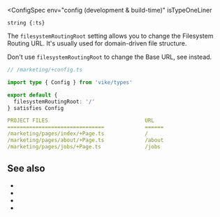 
<ConfigSpec
  env="config (development & build-time)"
  isTypeOneLiner
>
`string {:ts}`
</ConfigSpec>

The `filesystemRoutingRoot` setting allows you to change the <Link href="/filesystem-routing">Filesystem Routing</Link> URL. It's usually used for <Link href="/routing#domain-driven-file-structure">domain-driven file structure</Link>.

<Warning>Don't use `filesystemRoutingRoot` to change the Base URL, see <Link href="/base-url" /> instead.</Warning>

```ts
// /marketing/+config.ts

import type { Config } from 'vike/types'

export default {
  filesystemRoutingRoot: '/'
} satisfies Config
```

```yaml
PROJECT FILES                               URL
===============================             ======
/marketing/pages/index/+Page.ts             /
/marketing/pages/about/+Page.ts             /about
/marketing/pages/jobs/+Page.ts              /jobs
```

## See also

- <Link href="/routing#domain-driven-file-structure" />
- <Link href="/filesystem-routing" />
- <Link href="/base-url" />
- <Link href="/settings" />
